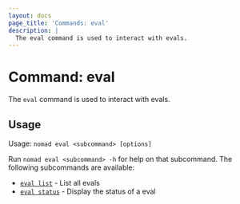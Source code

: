 ```yaml
---
layout: docs
page_title: 'Commands: eval'
description: |
  The eval command is used to interact with evals.
---
```


# Command: eval

The `eval` command is used to interact with evals.

## Usage

Usage: `nomad eval <subcommand> [options]`

Run `nomad eval <subcommand> -h` for help on that subcommand. The following
subcommands are available:

- [`eval list`][list] - List all evals
- [`eval status`][status] - Display the status of a eval

[list]: /docs/commands/eval/list 'List all evals'
[status]: /docs/commands/eval/status 'Display the status of a eval'
